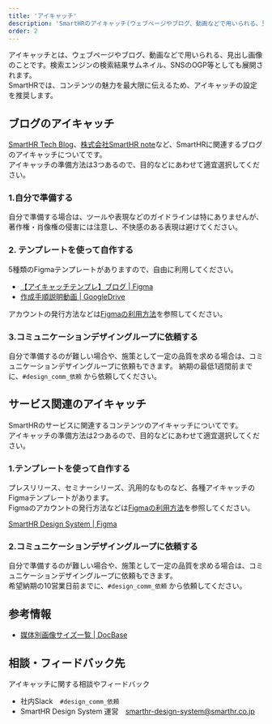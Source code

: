 ```yaml
---
title: 'アイキャッチ'
description: 'SmartHRのアイキャッチ(ウェブページやブログ、動画などで用いられる、見出し画像)についてまとめています'
order: 2
---
```


アイキャッチとは、ウェブページやブログ、動画などで用いられる、見出し画像のことです。検索エンジンの検索結果サムネイル、SNSのOGP等としても展開されます。  
SmartHRでは、コンテンツの魅力を最大限に伝えるため、アイキャッチの設定を推奨します。

## ブログのアイキャッチ
[SmartHR Tech Blog](https://tech.smarthr.jp/)、[株式会社SmartHR note](https://note.com/smarthr_co/)など、SmartHRに関連するブログのアイキャッチについてです。  
アイキャッチの準備方法は3つあるので、目的などにあわせて適宜選択してください。

### 1.自分で準備する

自分で準備する場合は、ツールや表現などのガイドラインは特にありませんが、著作権・肖像権の侵害には注意し、不快感のある表現は避けてください。  

### 2. テンプレートを使って自作する

5種類のFigmaテンプレートがありますので、自由に利用してください。  
- [【アイキャッチテンプレ】ブログ | Figma](https://www.figma.com/file/2cPeunVF3XIEWReJyKzI7l/%E3%80%90%E3%82%A2%E3%82%A4%E3%82%AD%E3%83%A3%E3%83%83%E3%83%81%E3%83%86%E3%83%B3%E3%83%97%E3%83%AC%E3%80%91%E3%83%96%E3%83%AD%E3%82%B0?type=design&node-id=0%3A1&t=k3R14RLQF69NWl8k-1)
- [作成手順説明動画 | GoogleDrive](https://drive.google.com/file/d/1YyA4d9rfWxy4c3aZxzN31MUDWihZ67vt/view)

アカウントの発行方法などは[Figmaの利用方法](https://smarthr.design/operational-guideline/figma-operation)を参照してください。

### 3.コミュニケーションデザイングループに依頼する

自分で準備するのが難しい場合や、施策として一定の品質を求める場合は、コミュニケーションデザイングループに依頼もできます。
納期の最低1週間前までに、`#design_comm_依頼` から依頼してください。

## サービス関連のアイキャッチ

SmartHRのサービスに関連するコンテンツのアイキャッチについてです。  
アイキャッチの準備方法は2つあるので、目的などにあわせて適宜選択してください。

### 1.テンプレートを使って自作する

プレスリリース、セミナーシリーズ、汎用的なものなど、各種アイキャッチのFigmaテンプレートがあります。  
Figmaのアカウントの発行方法などは[Figmaの利用方法](https://smarthr.design/operational-guideline/figma-operation)を参照してください。

[SmartHR Design System | Figma](https://www.figma.com/files/1060306416490725543/project/23431461/SmartHR-Design-System?fuid=667190090936194812)

### 2.コミュニケーションデザイングループに依頼する

自分で準備するのが難しい場合や、施策として一定の品質を求める場合は、コミュニケーションデザイングループに依頼もできます。  
希望納期の10営業日前までに、`#design_comm_依頼` から依頼してください。

## 参考情報
- [媒体別画像サイズ一覧 | DocBase](https://smarthr-inc.docbase.io/posts/1405006)

## 相談・フィードバック先
アイキャッチに関する相談やフィードバック  
- 社内Slack　`#design_comm_依頼`
- SmartHR Design System 運営　smarthr-design-system@smarthr.co.jp  

